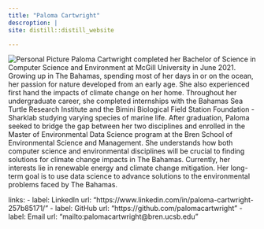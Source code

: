 ```yaml
---
title: "Paloma Cartwright"
descroption: | 
site: distill::distill_website

---
```


![Personal Picture](face.jpeg){}
Paloma Cartwright completed her Bachelor of Science in Computer Science and Environment at McGill University in June 2021. Growing up in The Bahamas, spending most of her days in or on the ocean, her passion for nature developed from an early age. She also experienced first hand the impacts of climate change on her home. Throughout her undergraduate career, she completed internships with the Bahamas Sea Turtle Research Institute and the Bimini Biological Field Station Foundation - Sharklab studying varying species of marine life. After graduation, Paloma seeked to bridge the gap between her two disciplines and enrolled in the Master of Environmental Data Science program at the Bren School of Environmental Science and Management. She understands how both computer science and environmental disciplines will be crucial to finding solutions for climate change impacts in The Bahamas. Currently, her interests lie in renewable energy and climate change mitigation. Her long-term goal is to use data science to advance solutions to the environmental problems faced by The Bahamas.

 links: - label: LinkedIn url: "https://www.linkedin.com/in/paloma-cartwright-257b85171/" - label: GitHub url: "https://github.com/palomacartwright" - label: Email url: "mailto:palomacartwright@bren.ucsb.edu"

